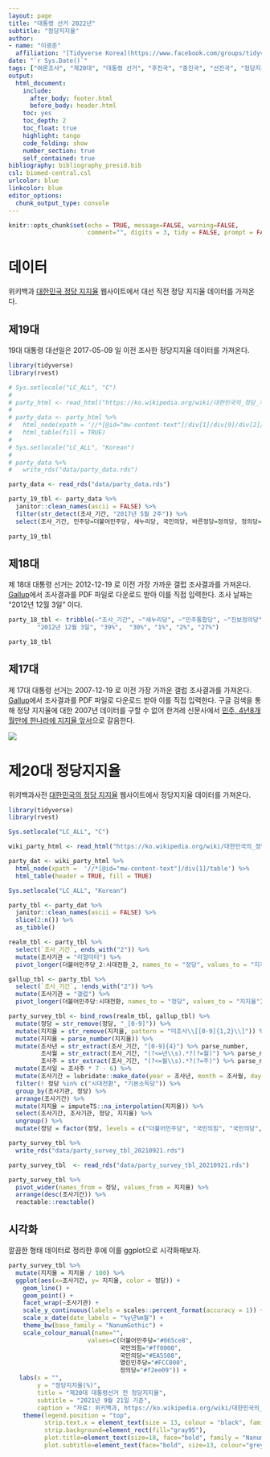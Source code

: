 ```yaml
---
layout: page
title: "대통령 선거 2022년"
subtitle: "정당지지율"
author:
- name: "이광춘"
  affiliation: "[Tidyverse Korea](https://www.facebook.com/groups/tidyverse/)"
date: "`r Sys.Date()`"
tags: ["여론조사", "제20대", "대통령 선거", "후진국", "중진국", "선진국", "정당지지율"]
output:
  html_document: 
    include:
      after_body: footer.html
      before_body: header.html
    toc: yes
    toc_depth: 2
    toc_float: true
    highlight: tango
    code_folding: show
    number_section: true
    self_contained: true
bibliography: bibliography_presid.bib
csl: biomed-central.csl
urlcolor: blue
linkcolor: blue
editor_options: 
  chunk_output_type: console
---
```


```r
knitr::opts_chunk$set(echo = TRUE, message=FALSE, warning=FALSE,
                      comment="", digits = 3, tidy = FALSE, prompt = FALSE, fig.align = 'center')

```

# 데이터 {#data-party}

위키백과 [대한민국 정당 지지율](https://ko.wikipedia.org/wiki/대한민국의_정당_지지율) 웹사이트에서 대선 직전 정당 지지율 데이터를 가져온다.

## 제19대 {#party-19}

19대 대통령 대선일은 2017-05-09 일 이전 조사한 정당지지율 데이터를 가져온다.

```r
library(tidyverse)
library(rvest)

# Sys.setlocale("LC_ALL", "C")
# 
# party_html <- read_html("https://ko.wikipedia.org/wiki/대한민국의_정당_지지율")
# 
# party_data <- party_html %>% 
#   html_node(xpath = '//*[@id="mw-content-text"]/div[1]/div[9]/div[2]/table') %>% 
#   html_table(fill = TRUE)
# 
# Sys.setlocale("LC_ALL", "Korean")
# 
# party_data %>%
#   write_rds("data/party_data.rds")

party_data <- read_rds("data/party_data.rds")

party_19_tbl <- party_data %>% 
  janitor::clean_names(ascii = FALSE) %>% 
  filter(str_detect(조사_기간, "2017년 5월 2주")) %>% 
  select(조사_기간, 민주당=더불어민주당, 새누리당, 국민의당, 바른정당=정의당, 정의당=na)
  
party_19_tbl
```

## 제18대 {#party-18}

제 18대 대통령 선거는 2012-12-19 로 이전 가장 가까운 갤럽 조사결과를 가져온다.
[Gallup](https://www.gallup.co.kr/gallupdb/report.asp)에서 조사결과를 PDF 파일로 다운로드 받아 이를 직접 입력한다.
조사 날짜는 "2012년 12월 3일" 이다.

```r
party_18_tbl <- tribble(~"조사_기간", ~"새누리당", ~"민주통합당", ~"진보정의당", ~"통합진보당", ~"모름/없음",
        "2012년 12월 3일", "39%",  "30%", "1%", "2%", "27%")

party_18_tbl
```

## 제17대 {#party-17}

제 17대 대통령 선거는 2007-12-19 로 이전 가장 가까운 갤럽 조사결과를 가져온다.
[Gallup](https://www.gallup.co.kr/gallupdb/report.asp)에서 조사결과를 PDF 파일로 다운로드 받아 이를 직접 입력한다.
구글 검색을 통해 정당 지지율에 대한 2007년 데이터를 구할 수 없어 한겨레 신문사에서 [민주, 4년8개월만에 한나라에 지지율 앞서](https://www.hani.co.kr/arti/PRINT/357940.html)으로 갈음한다.

![](data/hani_approval_rating_old.jpg)

# 제20대 정당지지율 {#approval-20}

위키백과사전 [대한민국의 정당 지지율](https://ko.wikipedia.org/wiki/대한민국의_정당_지지율) 웹사이트에서 정당지지율 데이터를 가져온다.

```r
library(tidyverse)
library(rvest)

Sys.setlocale("LC_ALL", "C")

wiki_party_html <- read_html("https://ko.wikipedia.org/wiki/대한민국의_정당_지지율")

party_dat <- wiki_party_html %>% 
  html_node(xpath =  '//*[@id="mw-content-text"]/div[1]/table') %>% 
  html_table(header = TRUE, fill = TRUE)

Sys.setlocale("LC_ALL", "Korean")

party_tbl <- party_dat %>% 
  janitor::clean_names(ascii = FALSE) %>% 
  slice(2:n()) %>% 
  as_tibble()

realm_tbl <- party_tbl %>% 
  select(`조사_기간`, ends_with("2")) %>% 
  mutate(조사기관 = "리얼미터") %>% 
  pivot_longer(더불어민주당_2:시대전환_2, names_to = "정당", values_to = "지지율")

gallup_tbl <- party_tbl %>% 
  select(`조사_기간`, !ends_with("2")) %>% 
  mutate(조사기관 = "갤럽") %>% 
  pivot_longer(더불어민주당:시대전환, names_to = "정당", values_to = "지지율")

party_survey_tbl <- bind_rows(realm_tbl, gallup_tbl) %>% 
  mutate(정당 = str_remove(정당, "_[0-9]")) %>% 
  mutate(지지율 = str_remove(지지율, pattern = "미조사\\[[0-9]{1,2}\\]")) %>% 
  mutate(지지율 = parse_number(지지율)) %>% 
  mutate(조사년 = str_extract(조사_기간, "[0-9]{4}") %>% parse_number,
         조사월 = str_extract(조사_기간, "(?<=년\\s).*?(?=월)") %>% parse_number,
         조사주 = str_extract(조사_기간, "(?<=월\\s).*?(?=주)") %>% parse_number) %>% 
  mutate(조사일 = 조사주 * 7 - 6) %>% 
  mutate(조사기간 = lubridate::make_date(year = 조사년, month = 조사월, day = 조사일)) %>% 
  filter(! 정당 %in% c("시대전환", "기본소득당")) %>% 
  group_by(조사기관, 정당) %>%
  arrange(조사기간) %>%
  mutate(지지율 = imputeTS::na_interpolation(지지율)) %>% 
  select(조사기간, 조사기관, 정당, 지지율) %>% 
  ungroup() %>% 
  mutate(정당 = factor(정당, levels = c("더불어민주당", "국민의힘", "국민의당", "열린민주당", "정의당")))

party_survey_tbl %>% 
  write_rds("data/party_survey_tbl_20210921.rds")
```


```r
party_survey_tbl  <- read_rds("data/party_survey_tbl_20210921.rds")

party_survey_tbl %>% 
  pivot_wider(names_from = 정당, values_from = 지지율) %>% 
  arrange(desc(조사기간)) %>% 
  reactable::reactable()

```

## 시각화 {#visualization}

깔끔한 형태 데이터로 정리한 후에 이를 ggplot으로 시각화해보자.

```r

party_survey_tbl %>% 
  mutate(지지율 = 지지율 / 100) %>% 
  ggplot(aes(x=조사기간, y= 지지율, color = 정당)) +
    geom_line() +
    geom_point() +
    facet_wrap(~조사기관) +
    scale_y_continuous(labels = scales::percent_format(accuracy = 1)) +
    scale_x_date(date_labels = "%y년%m월") +
    theme_bw(base_family = "NanumGothic") +
    scale_colour_manual(name="",
                      values=c(더불어민주당="#065ce8", 
                               국민의힘="#ff0000",
                               국민의당="#EA5508",
                               열린민주당="#FCC800",
                               정의당="#f2ee09")) +
   labs(x = "", 
        y = "정당지지율(%)",
        title = "제20대 대통령선거 전 정당지지율",
        subtitle = "2021년 9월 21일 기준",
        caption = "자료: 위키백과, https://ko.wikipedia.org/wiki/대한민국의_정당_지지율") +
    theme(legend.position = "top",
          strip.text.x = element_text(size = 13, colour = "black", family = "NanumMyeongjo", face="bold"),
          strip.background=element_rect(fill="gray95"),
          plot.title=element_text(size=18, face="bold", family = "NanumBarunpen"),
          plot.subtitle=element_text(face="bold", size=13, colour="grey10", family = "NanumBarunpen"))
```



